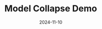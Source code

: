 ---
title: 'Model Collapse Demo'
date: '2024-11-10'
tags: ['technology']
draft: true
summary: 'Showing how to make models collapse'
---